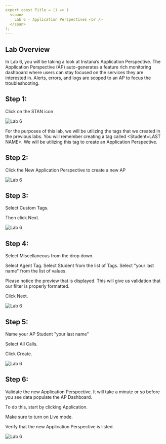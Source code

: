 ```yaml
---
export const Title = () => (
  <span>
    Lab 6 - Application Perspectives <br />
  </span>
);
---
```

## Lab Overview

In Lab 6, you will be taking a look at Instana’s Application Perspective. The Application Perspective (AP) auto-generates 
a feature rich monitoring dashboard where users can stay focused on the services they are interested in. 
Alerts, errors, and logs are scoped to an AP to focus the troubleshooting.

## Step 1:

Click on the STAN icon

![Lab 6](images/6.1.png)

For the purposes of this lab, we will be utilizing the tags that we created in the previous labs. You will 
remember creating a tag called <Student=LAST NAME>. We will be utilizing this tag to create an Application Perspective.

## Step 2:

Click the New Application Perspective to create a new AP

![Lab 6](images/lab6.2.png)

## Step 3:

Select Custom Tags.

Then click Next.

![Lab 6](images/lab6.3.png)

## Step 4:

Select Miscellaneous from the drop down.

Select Agent Tag. Select Student from the list of Tags. Select "your last name" from the list of values.

Please notice the preview that is displayed. This will give us validation that our filter is properly formatted.

Click Next.

![Lab 6](images/lab6.4.png)

## Step 5:

Name your AP Student "your last name"

Select All Calls.

Click Create.

![Lab 6](images/lab6.5.png) 

## Step 6:

Validate the new Application Perspective. It will take a minute or so before you see data populate the AP Dashboard.

To do this, start by clicking Application.

Make sure to turn on Live mode.

Verify that the new Application Perspective is listed.

![Lab 6](images/lab6.6.png)

